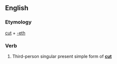 ==English==

===Etymology===
[[cut]] + [[-eth]]

===Verb===
{{en-verb form}}

# {{context|archaic|lang=en}} Third-person singular present simple form of '''[[cut]]'''
